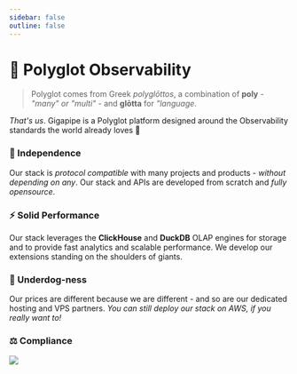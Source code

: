 ```yaml
---
sidebar: false
outline: false
---
```


# 💜 Polyglot Observability

> Polyglot comes from Greek _polyglōttos_, a combination of **poly** - _"many" or "multi"_ - and **glōtta** for _"language_.

_That's us_. Gigapipe is a Polyglot platform designed around the Observability standards the world already loves 💜

### 💎 Independence

Our stack is _protocol compatible_ with many projects and products - _without depending on any_. Our stack and APIs are developed from scratch and _fully opensource_.

### ⚡ Solid Performance

Our stack leverages the **ClickHouse** and **DuckDB** OLAP engines for storage and to provide fast analytics and scalable performance. We develop our extensions standing on the shoulders of giants.

### 🍖 Underdog-ness

Our prices are different because we are different - and so are our dedicated hosting and VPS partners. _You can still deploy our stack on AWS, if you really want to!_

### ⚖️ Compliance 

![](./public/compliance.png)
